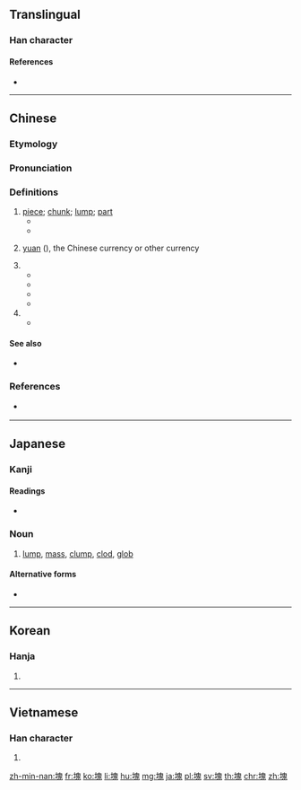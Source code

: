 {{also|凷|块}}
==Translingual==

===Han character===
{{Han char|rn=32|rad=土|as=10|sn=13|four=46113|canj=GHUI|ids=⿰土鬼}}

====References====
* {{Han ref|kx=0235.010|dkj=05319|dj=0472.280|hdz=10464.170|uh=584A|ud=22602|bh=B6F4|bd=46836}}

----

==Chinese==
{{zh-forms|s=块}}

===Etymology===
{{theaji|tè}}

===Pronunciation===
{{zh-pron
|m=kuài
|c=faai3
|h=pfs=khoai
|md=
|mn=tè
|w=2khue
|ma=y
|mc=y
|oc=y
|cat=n,cl
}}

===Definitions===
{{zh-hanzi}}

# [[piece]]; [[chunk]]; [[lump]]; [[part]]
#* {{zh-x|把 肉 切成 小 '''塊'''。|Cut the meat into bite-sized '''pieces'''.}}
#* {{zh-x|它 被 割 成 了 三 '''塊'''。|It was cut into three '''parts'''.}}
# {{lb|zh|colloquial}} [[yuan]] ({{zh-l|元}}), the Chinese currency or other currency
#: {{zh-x|一 塊 錢|a [[yuan]], a [[dollar]]}}
# {{zh-classifier|piece of something (food, cloth, stone)|dot=:|trans=piece; chunk; slab}}
#* {{zh-x|一 塊 蛋糕|a slice of cake}}
#* {{zh-x|一 塊 木頭|a piece of wood}}
#* {{zh-x|呢{nei1} 塊 木|this piece of wood|C}}
#* {{zh-x|呢{nei1} 塊 肉|this slab of meat|C}}
# {{zh-classifier|areas of land|dot=:|trans=plot; tract; area}}
#* {{zh-x|呢{nei1} 塊 地|this plot of land|C}}

====See also====
* {{q|Cantonese}} {{zh-l|嚿}}

===References===
*{{qualifier|Min Nan}} {{thcwd|9382}}

{{zh-cat|Beginning}}

----

==Japanese==

===Kanji===
{{ja-kanji|grade=c|rs=土10}}

====Readings====
* {{ja-readings|goon=[[け]] (ke)|kanon=[[かい]] (kai)|kun=[[かたまり]] (katamari), [[つちくれ]] (tsuchikure)}}

===Noun===
{{ja-noun|かたまり}}

# [[lump]], [[mass]], [[clump]], [[clod]], [[glob]]

====Alternative forms====
* {{l|ja|固まり}}

----

==Korean==

===Hanja===
{{ko-hanja|hangeul=괴|mr=koe}}

# {{defn|lang=ko|sort=土10}}

----

==Vietnamese==

===Han character===
{{vi-hantu|[[khối]], [[cỏi]], [[khỏi]], [[hòn]], [[khói]]|rs=土10}}

# {{defn|lang=vi}}

[[zh-min-nan:塊]]
[[fr:塊]]
[[ko:塊]]
[[li:塊]]
[[hu:塊]]
[[mg:塊]]
[[ja:塊]]
[[pl:塊]]
[[sv:塊]]
[[th:塊]]
[[chr:塊]]
[[zh:塊]]